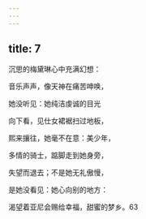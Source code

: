 ```yaml
---
---
---
```

title: 7
---




沉思的梅黛琳心中充满幻想：

音乐声声，像天神在痛苦呻唤，

她没听见：她纯洁虔诚的目光

向下看，见仕女裙裾扫过地板，

熙来攘往，她毫不在意：美少年，

多情的骑士，踮脚走到她身旁，

失望而退去；不是她无礼傲慢，

是她没看见：她心向别的地方：

渴望着亚尼会赐给幸福，甜蜜的梦乡。63